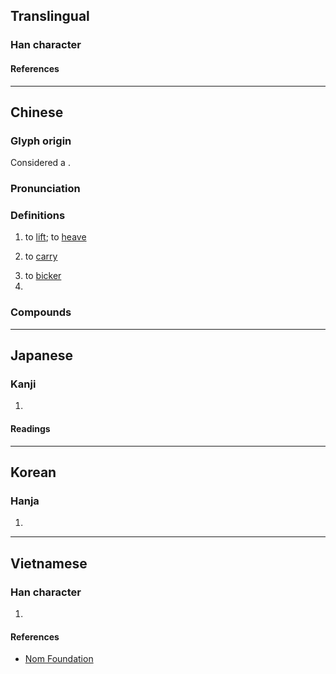 {{character info/new}}
==Translingual==

===Han character===
{{Han char|rn=64|rad=手|as=05|sn=8|four=53060|canj=QIR|ids=⿰扌台}}

====References====
{{Han ref|kx=0423.010|dkj=11910|dj=0770.160|hdz=31862.040|uh=62AC}}

----

==Chinese==
{{zh-forms|t2=擡}}

===Glyph origin===
{{Han etym}}
Considered a {{zh-l|後起字}}. {{Han compound|扌|台|ls=psc|c1=s|c2=p|t1=hand}} 

===Pronunciation===
{{zh-pron
|m=tái
|c=toi4
|h=pfs=thòi
|md=tài
|mn=ml:thâi/qz,tw:thai
|mn-t=tai5
|w=3de
|mc=y
|oc=y
|ma=y
|cat=v,cls
}}

===Definitions===
{{zh-hanzi}}

# to [[lift]]; to [[heave]]
# {{lb|zh|of many people}} to [[carry]]
# to [[bicker]]
# {{zh-classifier|things [[carried]] by several people}}

===Compounds===
{{zh-der|八抬轎|不受抬舉|哄抬物價|平抬|不識抬舉|不中抬舉|大抬其槓|八抬八簇|哄抬|廝抬廝敬|抬貼|抬閣|抬價|抬頭紋|抬眼|挪抬|抬肩|抬頭挺胸|抬頦|抬轎|抬身|抬頭|抬轎子|抬到天上|抬帖|抬高|抬愛|抬行市|抬鼓弄|抬車|抬舉|抬秤|抬迭|抬槓|高抬身價|高抬貴手|高抬明鏡|龍抬頭}}

{{zh-cat|Beginning}}

----

==Japanese==

===Kanji===
{{ja-kanji|grade=|rs=手05}}

# {{rfdef|ja|sort=手05}}

====Readings====
{{ja-readings
|goon=ち
|kanon=ち
|kanyoon=たい
|kun=もた-げる
}}

----

==Korean==

===Hanja===
{{ko-hanja|태}}

# {{rfdef|ko|sort=手05}}

----

==Vietnamese==

===Han character===
{{vi-readings|rs=手05|reading=đài}}

# {{rfdef|vi|sort=手05}}

====References====
* [http://nomfoundation.org/common/nom_details.php?codepoint=62ac Nom Foundation]